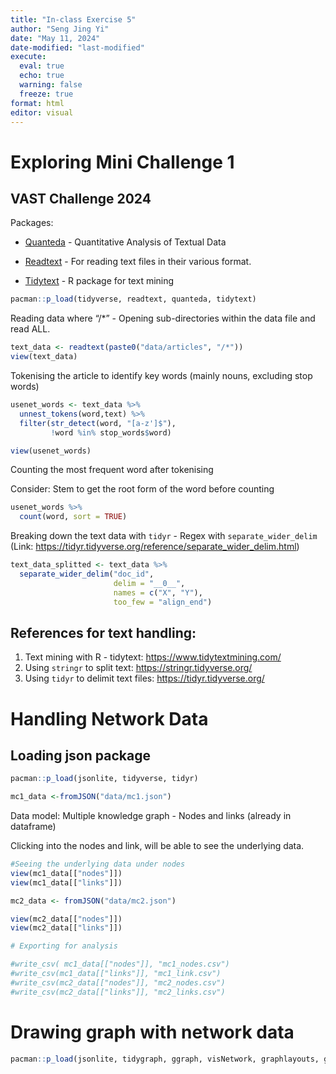 ```yaml
---
title: "In-class Exercise 5"
author: "Seng Jing Yi"
date: "May 11, 2024"
date-modified: "last-modified"
execute: 
  eval: true
  echo: true
  warning: false
  freeze: true
format: html
editor: visual
---
```


# Exploring Mini Challenge 1

## VAST Challenge 2024

Packages:

-   [Quanteda](https://quanteda.io/) - Quantitative Analysis of Textual Data

-   [Readtext](https://readtext.quanteda.io/) - For reading text files in their various format.

-   [Tidytext](https://cran.r-project.org/web/packages/tidytext/vignettes/tidytext.html) - R package for text mining

```r
pacman::p_load(tidyverse, readtext, quanteda, tidytext)
```

Reading data where "/\*" - Opening sub-directories within the data file and read ALL.

```r
text_data <- readtext(paste0("data/articles", "/*"))
view(text_data)
```

Tokenising the article to identify key words (mainly nouns, excluding stop words)

```r
usenet_words <- text_data %>%
  unnest_tokens(word,text) %>%
  filter(str_detect(word, "[a-z']$"), 
         !word %in% stop_words$word)

view(usenet_words)
```

Counting the most frequent word after tokenising

Consider: Stem to get the root form of the word before counting

```r
usenet_words %>%
  count(word, sort = TRUE)
```

Breaking down the text data with `tidyr` - Regex with `separate_wider_delim` (Link: <https://tidyr.tidyverse.org/reference/separate_wider_delim.html>)

```r
text_data_splitted <- text_data %>% 
  separate_wider_delim("doc_id", 
                       delim = "__0__", 
                       names = c("X", "Y"), 
                       too_few = "align_end")

```

## References for text handling:

1.  Text mining with R - tidytext: <https://www.tidytextmining.com/>
2.  Using `stringr` to split text: <https://stringr.tidyverse.org/>
3.  Using `tidyr` to delimit text files: <https://tidyr.tidyverse.org/>

# Handling Network Data

## Loading json package

```r
pacman::p_load(jsonlite, tidyverse, tidyr)
```

```r
mc1_data <-fromJSON("data/mc1.json")
```

Data model: Multiple knowledge graph - Nodes and links (already in dataframe)

Clicking into the nodes and link, will be able to see the underlying data.

```r
#Seeing the underlying data under nodes
view(mc1_data[["nodes"]])
view(mc1_data[["links"]])
```

```r
mc2_data <- fromJSON("data/mc2.json")
```

```r
view(mc2_data[["nodes"]])
view(mc2_data[["links"]])
```

```r
# Exporting for analysis

#write_csv( mc1_data[["nodes"]], "mc1_nodes.csv")
#write_csv(mc1_data[["links"]], "mc1_link.csv")
#write_csv(mc2_data[["nodes"]], "mc2_nodes.csv")
#write_csv(mc2_data[["links"]], "mc2_links.csv")
```

# Drawing graph with network data

```r
pacman::p_load(jsonlite, tidygraph, ggraph, visNetwork, graphlayouts, ggforce, skimr, tidytext, tidyverse)
```
